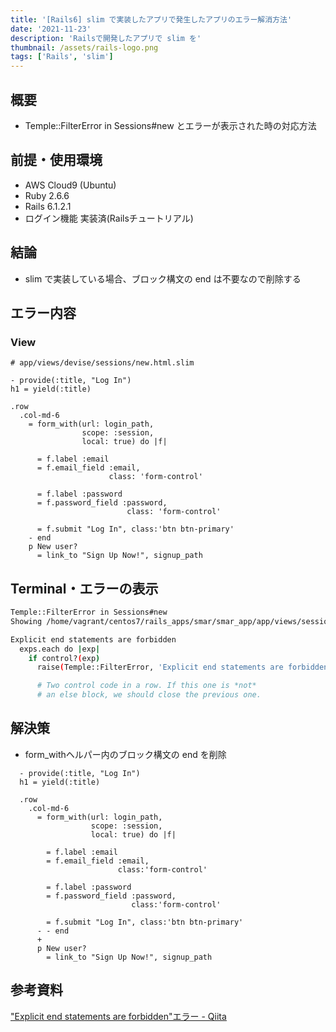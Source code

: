 ```yaml
---
title: '[Rails6] slim で実装したアプリで発生したアプリのエラー解消方法'
date: '2021-11-23'
description: 'Railsで開発したアプリで slim を'
thumbnail: /assets/rails-logo.png
tags: ['Rails', 'slim']
---
```


## 概要
- Temple::FilterError in Sessions#new とエラーが表示された時の対応方法

## 前提・使用環境
- AWS Cloud9 (Ubuntu)
- Ruby 2.6.6
- Rails 6.1.2.1
- ログイン機能 実装済(Railsチュートリアル)

## 結論
- slim で実装している場合、ブロック構文の end は不要なので削除する

## エラー内容

### View

```irb
# app/views/devise/sessions/new.html.slim

- provide(:title, "Log In")
h1 = yield(:title)

.row
  .col-md-6
    = form_with(url: login_path,
                scope: :session,
                local: true) do |f|

      = f.label :email
      = f.email_field :email,
                      class: 'form-control'

      = f.label :password
      = f.password_field :password,
                          class: 'form-control'

      = f.submit "Log In", class:'btn btn-primary'
    - end
    p New user?
      = link_to "Sign Up Now!", signup_path
```


## Terminal・エラーの表示

```sh
Temple::FilterError in Sessions#new
Showing /home/vagrant/centos7/rails_apps/smar/smar_app/app/views/sessions/new.html.slim where line # raised:

Explicit end statements are forbidden
  exps.each do |exp|
    if control?(exp)
      raise(Temple::FilterError, 'Explicit end statements are forbidden') if exp[2] =~ END_RE

      # Two control code in a row. If this one is *not*
      # an else block, we should close the previous one.
```

## 解決策

- form_withヘルパー内のブロック構文の end を削除

```irb
  - provide(:title, "Log In")
  h1 = yield(:title)

  .row
    .col-md-6
      = form_with(url: login_path,
                  scope: :session,
                  local: true) do |f|

        = f.label :email
        = f.email_field :email,
                        class:'form-control'

        = f.label :password
        = f.password_field :password,
                           class:'form-control'

        = f.submit "Log In", class:'btn btn-primary'
      - - end
      + 
      p New user?
        = link_to "Sign Up Now!", signup_path
```

## 参考資料
<a href="https://qiita.com/rinkun/items/67cb58d432f538b26c27"><u>"Explicit end statements are forbidden"エラー - Qiita</u></a>